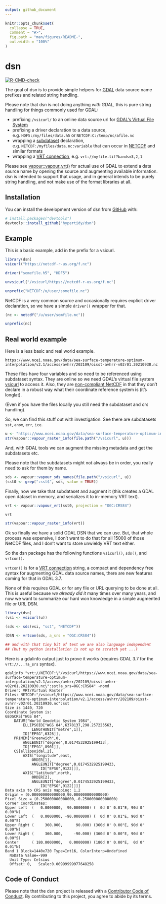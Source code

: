 ```yaml
---
output: github_document
---
```


<!-- README.md is generated from README.Rmd. Please edit that file -->

```r
knitr::opts_chunk$set(
  collapse = TRUE,
  comment = "#>",
  fig.path = "man/figures/README-",
  out.width = "100%"
)
```

# dsn

<!-- badges: start -->
[![R-CMD-check](https://github.com/hypertidy/dsn/actions/workflows/R-CMD-check.yaml/badge.svg)](https://github.com/hypertidy/dsn/actions/workflows/R-CMD-check.yaml)
<!-- badges: end -->

The goal of dsn is to provide simple helpers for [GDAL](https://gdal.org/) data source name prefixes and related string handling. 

Please note that dsn is not doing anything *with GDAL*, this is pure string handling for things commonly used for GDAL: 

- prefixing `/vsicurl/` to an online data source url for [GDAL's Virtual File System](https://gdal.org/user/virtual_file_systems.html)
- prefixing a driver declaration to a data source, e.g. `HDF5:/my/files/data.h5` or `NETCDF:C:/temp/nc/afile.nc`
- wrapping a [subdataset](https://gdal.org/user/raster_data_model.html#subdatasets-domain)  declaration, e.g. `NETCDF:/myfiles/data.nc:variable` that can occur in [NETCDF](https://gdal.org/drivers/raster/netcdf.html#multiple-image-handling-subdatasets) and similar formats
- wrapping a [VRT connection](https://gdal.org/drivers/raster/vrt.html#vrt-connection-string), e.g. `vrt://myfile.tif?bands=3,2,1`

Please see [vapour::vapour_vrt()](https://hypertidy.github.io/vapour/reference/vapour_vrt.html) for actual use of GDAL to extend a data source name by opening the source and augmenting available information. dsn is intended to support that usage, and in general intends to be purely string handling, and not make use of the format libraries at all. 

## Installation

You can install the development version of dsn from [GitHub](https://github.com/) with:

``` r
# install.packages("devtools")
devtools::install_github("hypertidy/dsn")
```

## Example

This is a basic example, add in the prefix for a vsicurl. 

```r
library(dsn)
vsicurl("https://netcdf-r-us.org/f.nc")

driver("somefile.h5", "HDF5")

unvsicurl("/vsicurl/https://netcdf-r-us.org/f.nc")

unprefix("NETCDF:/u/user/somefile.nc")
```


NetCDF is a very common source and occasionally requires explicit driver declaration, so we have a simple `driver()` wrapper for that. 

```r
(nc <- netcdf("/u/user/somfile.nc"))

unprefix(nc)
```



## Real world example

Here is a less basic and real world example. 

```
https://www.ncei.noaa.gov/data/sea-surface-temperature-optimum-interpolation/v2.1/access/avhrr/202109/oisst-avhrr-v02r01.20210930.nc

```
These files have four variables and so need to be referenced using subdataset syntax.  They are online so we need GDAL's virtual file system [vsicurl](https://gdal.org/user/virtual_file_systems.html) to access it.  Also, they are [non-compliant NetCDF](https://github.com/mdsumner/fixoisst) in that they don't declare in a robust way what their coordinate reference system is (it's longlat). 

(Even if you have the files locally you still need the subdataset and crs handling). 

So, we can find this stuff out with investigation.  See there are subdatasets `sst`, `anom`, `err`, `ice`. 

```r
u <- "https://www.ncei.noaa.gov/data/sea-surface-temperature-optimum-interpolation/v2.1/access/avhrr/202109/oisst-avhrr-v02r01.20210930.nc"
str(vapour::vapour_raster_info(file.path("/vsicurl", u)))
```

And, with GDAL tools we can augment the missing metadata and get the subdatasets etc. 

Please note that the subdatasets might not always be in order, you really need to ask for them by name. 
```r
sds <- vapour::vapour_sds_names(file.path("/vsicurl", u))
(sst0 <- grep(":sst$", sds, value = TRUE))
```

Finally, now we take that subdataset and augment it (this creates a GDAL open dataset in memory, and serializes it to in-memory VRT text). 

```r
vrt <- vapour::vapour_vrt(sst0, projection = "OGC:CRS84")

vrt

str(vapour::vapour_raster_info(vrt))
```

Ok so finally we have a solid GDAL DSN that we can use. But, that whole process was expensive, I don't want to do that for all 15000 of those NetCDF files, and I don't want to store unwieldy VRT text either. 

So the dsn package has the following functions `vsicurl()`, `sds()`, and `vrtcon()`. 

`vrtcon()` is for a [VRT connection](https://gdal.org/drivers/raster/vrt.html#vrt-connection-string) string, a compact and dependency free syntax for augmenting GDAL data source names, there are new features coming for that in GDAL 3.7. 

None of this requires GDAL or for any file or URL querying to be done at all. This is useful because *we already did it* many times over many years, and now we want to summarize our hard won knowledge in a simple augmented file or URL DSN. 

```r
library(dsn)
(vsi <- vsicurl(u))

(sds <- sds(vsi, "sst", "NETCDF"))

(DSN <- vrtcon(sds, a_srs = "OGC:CRS84"))

## and with that tiny bit of text we are also language independent
## (but my python installation is not up to scratch yet ...)

```

Here is a gdalinfo output just to prove it works (requires GDAL 3.7 for the `vrt://...?a_srs` syntax). 


```
gdalinfo "vrt://NETCDF:\"/vsicurl/https://www.ncei.noaa.gov/data/sea-surface-temperature-optimum-interpolation/v2.1/access/avhrr/202109/oisst-avhrr-v02r01.20210930.nc\":sst?a_srs=OGC:CRS84" -nomd
Driver: VRT/Virtual Raster
Files: NETCDF:"/vsicurl/https://www.ncei.noaa.gov/data/sea-surface-temperature-optimum-interpolation/v2.1/access/avhrr/202109/oisst-avhrr-v02r01.20210930.nc":sst
Size is 1440, 720
Coordinate System is:
GEOGCRS["WGS 84",
    DATUM["World Geodetic System 1984",
        ELLIPSOID["WGS 84",6378137,298.257223563,
            LENGTHUNIT["metre",1]],
        ID["EPSG",6326]],
    PRIMEM["Greenwich",0,
        ANGLEUNIT["degree",0.0174532925199433],
        ID["EPSG",8901]],
    CS[ellipsoidal,2],
        AXIS["longitude",east,
            ORDER[1],
            ANGLEUNIT["degree",0.0174532925199433,
                ID["EPSG",9122]]],
        AXIS["latitude",north,
            ORDER[2],
            ANGLEUNIT["degree",0.0174532925199433,
                ID["EPSG",9122]]]]
Data axis to CRS axis mapping: 1,2
Origin = (0.000000000000000,90.000000000000000)
Pixel Size = (0.250000000000000,-0.250000000000000)
Corner Coordinates:
Upper Left  (   0.0000000,  90.0000000) (  0d 0' 0.01"E, 90d 0' 0.00"N)
Lower Left  (   0.0000000, -90.0000000) (  0d 0' 0.01"E, 90d 0' 0.00"S)
Upper Right (     360.000,      90.000) (360d 0' 0.00"E, 90d 0' 0.00"N)
Lower Right (     360.000,     -90.000) (360d 0' 0.00"E, 90d 0' 0.00"S)
Center      ( 180.0000000,   0.0000000) (180d 0' 0.00"E,  0d 0' 0.01"N)
Band 1 Block=1440x720 Type=Int16, ColorInterp=Undefined
  NoData Value=-999
  Unit Type: Celsius
  Offset: 0,   Scale:0.00999999977648258

```

## Code of Conduct
  
Please note that the dsn project is released with a [Contributor Code of Conduct](https://contributor-covenant.org/version/2/1/CODE_OF_CONDUCT.html). By contributing to this project, you agree to abide by its terms.
